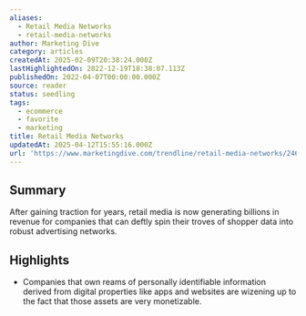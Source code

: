 ```yaml
---
aliases:
  - Retail Media Networks
  - retail-media-networks
author: Marketing Dive
category: articles
createdAt: 2025-02-09T20:38:24.000Z
lastHighlightedOn: 2022-12-19T18:38:07.113Z
publishedOn: 2022-04-07T00:00:00.000Z
source: reader
status: seedling
tags:
  - ecommerce
  - favorite
  - marketing
title: Retail Media Networks
updatedAt: 2025-04-12T15:55:16.000Z
url: 'https://www.marketingdive.com/trendline/retail-media-networks/246/'
---
```

## Summary

After gaining traction for years, retail media is now generating billions in revenue for companies that can deftly spin their troves of shopper data into robust advertising networks.

## Highlights

- Companies that own reams of personally identifiable information derived from digital properties like apps and websites are wizening up to the fact that those assets are very monetizable.
